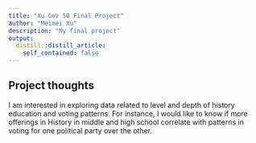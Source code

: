 ```yaml
---
title: "Xu Gov 50 Final Project"
author: "Meimei Xu"
description: "My final project"
output:
  distill::distill_article:
    self_contained: false
---
```




## Project thoughts

I am interested in exploring data related to level and depth of history education and voting patterns. For instance, I would like to know if more offerings in History in middle and high school correlate with patterns in voting for one political party over the other.
